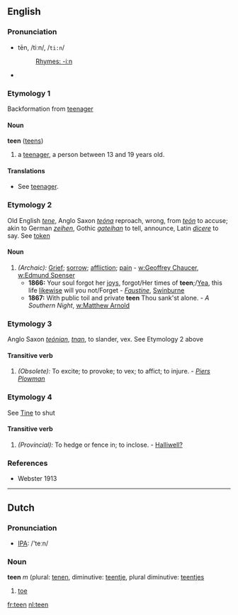 ==English==
===Pronunciation===
*tēn, /tiːn/, /<tt>ti:n</tt>/
*:[[Rhymes:English:-iːn|Rhymes: -iːn]]
*{{audio|en-us-teen.ogg|Audio (US)}}
===Etymology 1===
Backformation from [[teenager]]
====Noun====
'''teen''' ([[teens]])
# a [[teenager]], a person between 13 and 19 years old.
====Translations====
*See [[teenager]].
===Etymology 2===
Old English ''[[tene]]'', Anglo Saxon ''[[teóna]]'' reproach, wrong, from ''[[teón]]'' to accuse; akin to German ''[[zeihen]]'', Gothic ''[[gateihan]]'' to tell, announce, Latin ''[[dicere]]'' to say. See [[token]]
====Noun====
#''(Archaic):'' [[Grief]]; [[sorrow]]; [[affliction]]; [[pain]] - [[w:Geoffrey Chaucer]], [[w:Edmund Spenser]]
#*'''1866:''' Your soul forgot her [[joy]]s, forgot/Her times of '''teen''';/[[Yea]], this life [[likewise]] will you not/Forget - ''[[Wikisource:Faustine|Faustine]]'', [[w:Algernon Swinburne|Swinburne]]
#*'''1867:''' With public toil and private '''teen''' Thou sank'st alone. - ''A Southern Night'', [[w:Matthew Arnold]]

===Etymology 3===
Anglo Saxon ''[[teónian]]'', ''[[tnan]]'', to slander, vex. See Etymology 2 above
====Transitive verb====
#''(Obsolete):'' To excite; to provoke; to vex; to affict; to injure. - ''[[Piers Plowman]]''
===Etymology 4===
See [[Tine]] to shut
====Transitive verb====
#''(Provincial):'' To hedge or fence in; to inclose. - [[Halliwell?]] 
===References===
*Webster 1913

----

==Dutch==
=== Pronunciation ===
*[[w:IPA|IPA]]: /'teːn/

===Noun===
'''teen''' ''m'' (plural: [[tenen]], diminutive: [[teentje]], plural diminutive: [[teentjes]]
# [[toe]]

[[fr:teen]]
[[nl:teen]]
